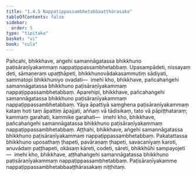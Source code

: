```yaml
---
title: "1.4.5 Nappaṭippassambhetabbaaṭṭhārasaka"
tableOfContents: false
sidebar:
  order: 5
type: "tipitaka"
basket: "vi"
book: "cula"
---
```



<DynamicBreadcrumb />

<Division number="43" book="cula" e="ch" v="4" p="45">

<Paragraph number="199" book="cula">
Pañcahi, bhikkhave, aṅgehi samannāgatassa bhikkhuno paṭisāraṇīyakammaṃ nappaṭippassambhetabbaṃ. Upasampādeti, nissayaṃ deti, sāmaṇeraṃ upaṭṭhāpeti, bhikkhunovādakasammutiṃ sādiyati, sammatopi bhikkhuniyo ovadati—  imehi kho, bhikkhave, pañcahaṅgehi samannāgatassa bhikkhuno paṭisāraṇīyakammaṃ nappaṭippassambhetabbaṃ.
</Paragraph>

<Paragraph number="200" book="cula">
Aparehipi, bhikkhave, pañcahaṅgehi samannāgatassa bhikkhuno paṭisāraṇīyakammaṃ nappaṭippassambhetabbaṃ. Yāya āpattiyā saṃghena paṭisāraṇīyakammaṃ kataṃ hoti taṃ āpattiṃ āpajjati, aññaṃ vā tādisikaṃ, tato vā pāpiṭṭhataraṃ; kammaṃ garahati, kammike garahati—  imehi kho, bhikkhave, pañcahaṅgehi samannāgatassa bhikkhuno paṭisāraṇīyakammaṃ nappaṭippassambhetabbaṃ.
</Paragraph>

<Paragraph number="201" book="cula">
Aṭṭhahi, bhikkhave, aṅgehi samannāgatassa bhikkhuno paṭisāraṇīyakammaṃ nappaṭippassambhetabbaṃ. Pakatattassa bhikkhuno uposathaṃ ṭhapeti, pavāraṇaṃ ṭhapeti, savacanīyaṃ karoti, anuvādaṃ paṭṭhapeti, okāsaṃ kāreti, codeti, sāreti, bhikkhūhi sampayojeti—  imehi kho, bhikkhave, aṭṭhahaṅgehi samannāgatassa bhikkhuno paṭisāraṇīyakammaṃ nappaṭippassambhetabbaṃ.

</Paragraph>
</Division>

<Paragraph number="202" type="center" book="cula">
Paṭisāraṇīyakamme nappaṭippassambhetabbaaṭṭhārasakaṃ niṭṭhitaṃ.
</Paragraph>
